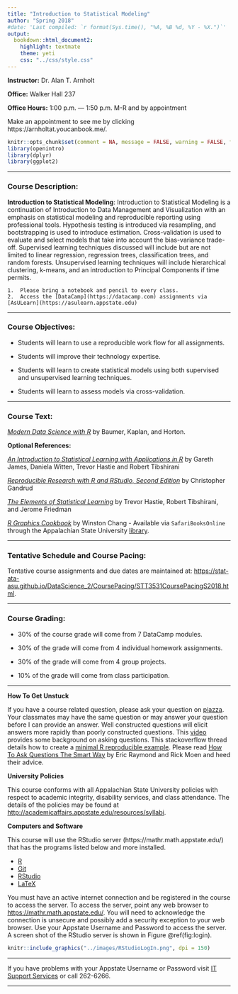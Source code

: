 ```yaml
---
title: "Introduction to Statistical Modeling"
author: "Spring 2018"
#date: 'Last compiled: `r format(Sys.time(), "%A, %B %d, %Y - %X.")`'
output: 
  bookdown::html_document2: 
    highlight: textmate
    theme: yeti
    css: "../css/style.css"
---
```


**Instructor:** Dr. Alan T. Arnholt

**Office:** Walker Hall 237

**Office Hours:** 1:00 p.m. --- 1:50 p.m. M-R and by appointment

Make an appointment to see me by clicking https://arnholtat.youcanbook.me/.


<script type="text/x-mathjax-config">
MathJax.Hub.Config({
  TeX: { equationNumbers: { autoNumber: "AMS" } }
});
</script>

```r
knitr::opts_chunk$set(comment = NA, message = FALSE, warning = FALSE, fig.align = "center")
library(openintro)
library(dplyr)
library(ggplot2)
```

* * *

### Course Description: {-}

**Introduction to Statistical Modeling**: Introduction to Statistical Modeling is a continuation of Introduction to Data Management and Visualization with an emphasis on statistical modeling and reproducible reporting using professional tools.  Hypothesis testing is introduced via resampling, and bootstrapping is used to introduce estimation.  Cross-validation is used to evaluate and select models that take into account the bias-variance trade-off.  Supervised learning techniques discussed will include but are not limited to linear regression, regression trees, classification trees, and random forests.  Unsupervised learning techniques will include hierarchical clustering, k-means, and an introduction to Principal Components if time permits.

```block
1.  Please bring a notebook and pencil to every class.  
2.  Access the [DataCamp](https://datacamp.com) assignments via [AsULearn](https://asulearn.appstate.edu)
```

* * * 

### Course Objectives: {-}

* Students will learn to use a reproducible work flow for all assignments.

* Students will improve their technology expertise.

* Students will learn to create statistical models using both supervised and unsupervised learning techniques.

* Students will learn to assess models via cross-validation.

* * *

### Course Text: {-}

[*Modern Data Science with R*](https://msdr-book.github.io) by Baumer, Kaplan, and Horton. 

**Optional References:**

[_An Introduction to Statistical Learning with Applications in R_](http://www-bcf.usc.edu/~gareth/ISL/) by Gareth James, Daniela Witten, Trevor Hastie and Robert Tibshirani

[_Reproducible Research with R and RStudio, Second Edition_](https://github.com/christophergandrud/Rep-Res-Book) by Christopher Gandrud

[_The Elements of Statistical Learning_](http://web.stanford.edu/~hastie/ElemStatLearn/) by Trevor Hastie, Robert Tibshirani, and Jerome Friedman

[_R Graphics Cookbook_](http://www.amazon.com/R-Graphics-Cookbook-Winston-Chang/dp/1449316956) by Winston Chang - Available via `SafariBooksOnline` through the Appalachian State University [library](http://library.appstate.edu/). 

* * *

### Tentative Schedule and Course Pacing: {-}

Tentative course assignments and due dates are maintained at: [https://stat-ata-asu.github.io/DataScience_2/CoursePacing/STT3531CoursePacingS2018.html](https://stat-ata-asu.github.io/DataScience_2/CoursePacing/STT3531CoursePacingS2018.html).

* * *

### Course Grading: {-}

* 30% of the course grade will come from 7 DataCamp modules.

* 30% of the grade will come from 4 individual homework assignments.

* 30% of the grade will come from 4 group projects.

* 10% of the grade will come from class participation.

* * *


**How To Get Unstuck**

If you have a course related question, please ask your question on [piazza](https://piazza.com/appstate/spring2017/stt/home).  Your classmates may have the same question or may answer your question before I can provide an answer.  Well constructed questions will elicit answers more rapidly than poorly constructed questions.  This [video](https://www.youtube.com/watch?v=ZFaWxxzouCY&list=PLjTlxb-wKvXNSDfcKPFH2gzHGyjpeCZmJ&index=3) provides some background on asking questions.  This stackoverflow thread details how to create a [minimal R reproducible example](http://stackoverflow.com/questions/5963269/how-to-make-a-great-r-reproducible-example/5963610#5963610). Please read [How To Ask Questions The Smart Way](http://www.catb.org/~esr/faqs/smart-questions.html) by Eric Raymond and Rick Moen and heed their advice.

**University Policies**

This course conforms with all Appalachian State University policies with respect to academic integrity, disability services, and class attendance.  The details of the policies may be found at <http://academicaffairs.appstate.edu/resources/syllabi>.


**Computers and Software**

This course will use the RStudio server  (https://mathr.math.appstate.edu/) that has the programs listed below and more installed.

* [R](http://cran.r-project.org) 
* [Git](http://git-scm.com/downloads) 
* [RStudio](http://www.rstudio.com/products/rstudio/download/)
* [LaTeX](http://www.ctan.org/starter)

You must have an active internet connection and be registered in the course to access the server. To access the server, point any web browser to <https://mathr.math.appstate.edu/>.  You will need to acknowledge the connection is unsecure and possibly add a security exception to your web browser. Use your Appstate Username and Password to access the server.  A screen shot of the RStudio server is shown in Figure \@ref(fig:login).

```r
knitr::include_graphics("../images/RStudioLogIn.png", dpi = 150)
```

* * *

If you have problems with your Appstate Username or Password visit [IT Support Services](http://support.appstate.edu/) or call 262-6266.  

* * *



